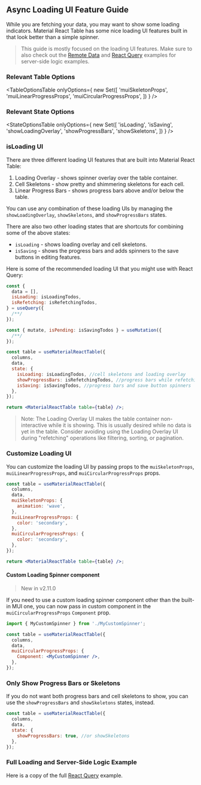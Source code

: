 
<Head>
  <title>{'Async Loading UI Guide - Material React Table V3 Docs'}</title>
  <meta
    name="description"
    content="How to show loading indicators, skeletons, and progress bars in Material React Table"
  />
</Head>

## Async Loading UI Feature Guide

While you are fetching your data, you may want to show some loading indicators. Material React Table has some nice loading UI features built in that look better than a simple spinner.

> This guide is mostly focused on the loading UI features. Make sure to also check out the [Remote Data](/docs/examples/remote) and [React Query](/docs/examples/react-query) examples for server-side logic examples.

### Relevant Table Options

<TableOptionsTable
  onlyOptions={
    new Set([
      'muiSkeletonProps',
      'muiLinearProgressProps',
      'muiCircularProgressProps',
    ])
  }
/>

### Relevant State Options

<StateOptionsTable
  onlyOptions={
    new Set([
      'isLoading',
      'isSaving',
      'showLoadingOverlay',
      'showProgressBars',
      'showSkeletons',
    ])
  }
/>

### isLoading UI

There are three different loading UI features that are built into Material React Table:

1. Loading Overlay - shows spinner overlay over the table container.
2. Cell Skeletons - show pretty and shimmering skeletons for each cell.
3. Linear Progress Bars - shows progress bars above and/or below the table.

You can use any combination of these loading UIs by managing the `showLoadingOverlay`, `showSkeletons`, and `showProgressBars` states.

There are also two other loading states that are shortcuts for combining some of the above states:

- `isLoading` - shows loading overlay and cell skeletons.
- `isSaving` - shows the progress bars and adds spinners to the save buttons in editing features.

Here is some of the recommended loading UI that you might use with React Query:

```jsx
const {
  data = [],
  isLoading: isLoadingTodos,
  isRefetching: isRefetchingTodos,
} = useQuery({
  /**/
});

const { mutate, isPending: isSavingTodos } = useMutation({
  /**/
});

const table = useMaterialReactTable({
  columns,
  data,
  state: {
    isLoading: isLoadingTodos, //cell skeletons and loading overlay
    showProgressBars: isRefetchingTodos, //progress bars while refetching
    isSaving: isSavingTodos, //progress bars and save button spinners
  },
});

return <MaterialReactTable table={table} />;
```

> Note: The Loading Overlay UI makes the table container non-interactive while it is showing. This is usually desired while no data is yet in the table. Consider avoiding using the Loading Overlay UI during "refetching" operations like filtering, sorting, or pagination.

### Customize Loading UI

You can customize the loading UI by passing props to the `muiSkeletonProps`, `muiLinearProgressProps`, and `muiCircularProgressProps` props.

```jsx
const table = useMaterialReactTable({
  columns,
  data,
  muiSkeletonProps: {
    animation: 'wave',
  },
  muiLinearProgressProps: {
    color: 'secondary',
  },
  muiCircularProgressProps: {
    color: 'secondary',
  },
});

return <MaterialReactTable table={table} />;
```

<LoadingExample />

#### Custom Loading Spinner component

> New in v2.11.0

If you need to use a custom loading spinner component other than the built-in MUI one, you can now pass in custom component in the `muiCircularProgressProps` `Component` prop.

```jsx
import { MyCustomSpinner } from './MyCustomSpinner';

const table = useMaterialReactTable({
  columns,
  data,
  muiCircularProgressProps: {
    Component: <MyCustomSpinner />,
  },
});
```

### Only Show Progress Bars or Skeletons

If you do not want both progress bars and cell skeletons to show, you can use the `showProgressBars` and `showSkeletons` states, instead.

```jsx
const table = useMaterialReactTable({
  columns,
  data,
  state: {
    showProgressBars: true, //or showSkeletons
  },
});
```

<LinearProgressExample />

### Full Loading and Server-Side Logic Example

Here is a copy of the full [React Query](/docs/examples/react-query) example.

<ReactQueryExample />
